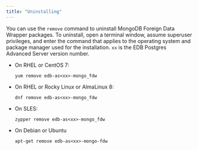 ```yaml
---
title: "Uninstalling"
---
```


<div id="uninstalling_the_mongo_data_adapter" class="registered_link"></div>


You can use the `remove` command to uninstall MongoDB Foreign Data Wrapper packages. To uninstall, open a terminal window, assume superuser privileges, and enter the command that applies to the operating system and package manager used for the installation. `xx` is the EDB Postgres Advanced Server version number.

-   On RHEL or CentOS 7:

    `yum remove edb-as<xx>-mongo_fdw`

-   On RHEL or Rocky Linux or AlmaLinux 8:

    `dnf remove edb-as<xx>-mongo_fdw`

-   On SLES:

    `zypper remove edb-as<xx>-mongo_fdw`

- On Debian or Ubuntu 

    `apt-get remove edb-as<xx>-mongo-fdw`



